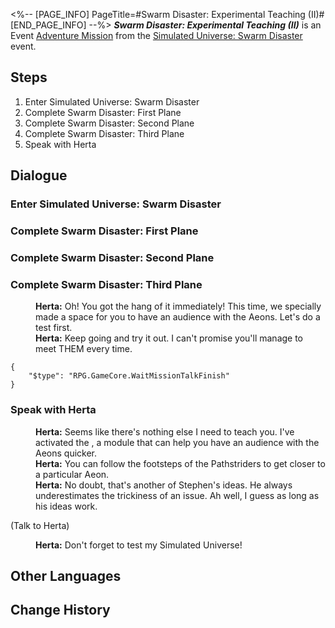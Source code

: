 <%-- [PAGE_INFO]
PageTitle=#Swarm Disaster: Experimental Teaching (II)#
[END_PAGE_INFO] --%>
{{Stub|Dialogue.}}
{{Mission Infobox
|id            = 8013102
|title         = 
|image         = <!--Mission Swarm Disaster Experimental Teaching (II).png-->
|type          = Adventure
|event_name    = Simulated Universe: Swarm Disaster
|chapter       = 
|requirements  = [[Adventure Mission]] ''[[Swarm Disaster: Experimental Teaching (I)]]'' completed
|summary       = <!--official mission summary from Fate's Atlas-->
|characters    = Herta; Trailblazer
|startLocation = [[Herta Space Station]] - [[Herta's Office]]
|world         = Herta Space Station
|area          = Herta's Office
|prev          = Swarm Disaster: Experimental Teaching (I)
|next          = Swarm Disaster: Test Objective
|rewards       = Credit*10,000
}}
'''''Swarm Disaster: Experimental Teaching (II)''''' is an Event [[Adventure Mission]] from the [[Simulated Universe: Swarm Disaster]] event.

==Steps==
# Enter Simulated Universe: Swarm Disaster
# Complete Swarm Disaster: First Plane
# Complete Swarm Disaster: Second Plane
# Complete Swarm Disaster: Third Plane
# Speak with Herta

<!--
==Gameplay Notes==

--><!--
==Trial Character==

-->
==Dialogue==
{{Stub Dialogue}}

===Enter Simulated Universe: Swarm Disaster{{subst:void|<!--801310201-->}}===
{{Mission Description|type=adventure|location=Herta's Office|Herta, Ruan Mei, Screwllum, and Stephen have joined forces to bring about the Simulated Universe's first major update! The geniuses added a substantial influx of fun content from all their various ideas. Following that, they will officially initiate the three sections of "planes" developed for this version of Simulation Universe!}}
{{Dialogue Start}}
{{Dialogue End}}

===Complete Swarm Disaster: First Plane{{subst:void|<!--801310202-->}}===
{{Dialogue Start}}
{{Dialogue End}}

===Complete Swarm Disaster: Second Plane{{subst:void|<!--801310203-->}}===
{{Dialogue Start}}
{{Dialogue End}}

===Complete Swarm Disaster: Third Plane{{subst:void|<!--801310204-->}}===
{{Dialogue Start}}
:<!--2-second delay-->
:'''Herta:''' Oh! You got the hang of it immediately! This time, we specially made a space for you to have an audience with the Aeons. Let's do a test first.
:'''Herta:''' Keep going and try it out. I can't promise you'll manage to meet THEM every time.
<pre>{
	"$type": "RPG.GameCore.WaitMissionTalkFinish"
}</pre>
{{Dialogue End}}

===Speak with Herta{{subst:void|<!--801310205-->}}===
{{Dialogue Start}}
:'''Herta:''' Seems like there's nothing else I need to teach you. I've activated the {{Color|keyword|nobold=1|Audience Chamber}}, a module that can help you have an audience with the Aeons quicker.
:'''Herta:''' You can follow the footsteps of the Pathstriders to get closer to a particular Aeon.
:'''Herta:''' No doubt, that's another of Stephen's ideas. He always underestimates the trickiness of an issue. Ah well, I guess as long as his ideas work.

;(Talk to Herta)
:{{A|VO SideX sys2 herta 132.ogg}} '''Herta:''' Don't forget to test my Simulated Universe!
{{Dialogue End}}

==Other Languages==
{{Other Languages
|en   = Swarm Disaster: Experimental Teaching (II)
|zhs  = 寰宇蝗灾：实验教学（其二）
|zht  = 寰宇蝗災：實驗教學（其二）
|ja   = 宇宙の蝗害：チュートリアル・2
|ko   = 곤충 떼 재난: 실험 튜토리얼 (2)
|es   = La Plaga: enseñanza experimental&nbsp;II
|fr   = Enseignement expérimental (II)
|ru   = Нашествие роя: Экспериментальное обучение&nbsp;II
|th   = หายนะแห่งมวลแมลง: เรียนรู้ทดลอง 2
|vi   = Thảm Họa Đàn Côn Trùng: Giáo Trình Thí Nghiệm 2
|de   = Schwarmkatastrophe: Experimentelles Lehren (Teil 2)
|id   = Bencana Swarm: Pembelajaran Eksperimen 2
|pt   = O Desastre do Enxame: Ensino Experimental (II)
}}

==Change History==
{{Change History|1.3}}

